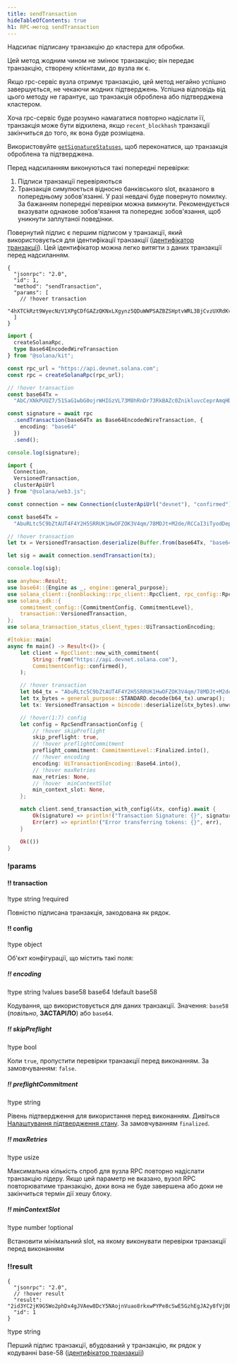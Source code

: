 ```yaml
---
title: sendTransaction
hideTableOfContents: true
h1: RPC-метод sendTransaction
---
```


Надсилає підписану транзакцію до кластера для обробки.

Цей метод жодним чином не змінює транзакцію; він передає транзакцію, створену
клієнтами, до вузла як є.

Якщо rpc-сервіс вузла отримує транзакцію, цей метод негайно успішно
завершується, не чекаючи жодних підтверджень. Успішна відповідь від цього методу
не гарантує, що транзакція оброблена або підтверджена кластером.

Хоча rpc-сервіс буде розумно намагатися повторно надіслати її, транзакція може
бути відхилена, якщо `recent_blockhash` транзакції закінчиться до того, як вона
буде розміщена.

Використовуйте [`getSignatureStatuses`](/docs/rpc/http/getsignaturestatuses),
щоб переконатися, що транзакція оброблена та підтверджена.

Перед надсиланням виконуються такі попередні перевірки:

1. Підписи транзакції перевіряються
2. Транзакція симулюється відносно банківського slot, вказаного в попередньому
   зобов'язанні. У разі невдачі буде повернуто помилку. За бажанням попередні
   перевірки можна вимкнути. Рекомендується вказувати однакове зобов'язання та
   попереднє зобов'язання, щоб уникнути заплутаної поведінки.

Повернутий підпис є першим підписом у транзакції, який використовується для
ідентифікації транзакції
([ідентифікатор транзакції](/docs/references/terminology#transaction-id)). Цей
ідентифікатор можна легко витягти з даних транзакції перед надсиланням.

<APIMethod>

```jsonc !!request curl
{
  "jsonrpc": "2.0",
  "id": 1,
  "method": "sendTransaction",
  "params": [
    // !hover transaction
    "4hXTCkRzt9WyecNzV1XPgCDfGAZzQKNxLXgynz5QDuWWPSAZBZSHptvWRL3BjCvzUXRdKvHL2b7yGrRQcWyaqsaBCncVG7BFggS8w9snUts67BSh3EqKpXLUm5UMHfD7ZBe9GhARjbNQMLJ1QD3Spr6oMTBU6EhdB4RD8CP2xUxr2u3d6fos36PD98XS6oX8TQjLpsMwncs5DAMiD4nNnR8NBfyghGCWvCVifVwvA8B8TJxE1aiyiv2L429BCWfyzAme5sZW8rDb14NeCQHhZbtNqfXhcp2tAnaAT"
  ]
}
```

```ts !!request title="Kit"
import {
  createSolanaRpc,
  type Base64EncodedWireTransaction
} from "@solana/kit";

const rpc_url = "https://api.devnet.solana.com";
const rpc = createSolanaRpc(rpc_url);

// !hover transaction
const base64Tx =
  "AbC/XNkPUUZ7/51SaG1wbG0ojrWHIGzVL73M8hRnDr73RkBAZc0ZnikluvcCeprAmqHDJrcPxPUbvEJMVBIiVQeAAQABAzfDSQC/GjcggrLsDpYz7jAlT+Gca846HqtFb8UQMM9cCWPIi4AX32PV8HrY7/1WgoRc3IATttceZsUMeQ1qx7UAAAAAAAAAAAAAAAAAAAAAAAAAAAAAAAAAAAAAAAAAAIgsVWEgMTiOYp63gTtuYGw+izfm6wKQdivpiXQBpNnYAQICAAEMAgAAAEBCDwAAAAAAAA==";

const signature = await rpc
  .sendTransaction(base64Tx as Base64EncodedWireTransaction, {
    encoding: "base64"
  })
  .send();

console.log(signature);
```

```ts !!request title="web3.js"
import {
  Connection,
  VersionedTransaction,
  clusterApiUrl
} from "@solana/web3.js";

const connection = new Connection(clusterApiUrl("devnet"), "confirmed");

const base64Tx =
  "AbuRLtc5C9bZtAUT4F4Y2H5SRRUK1HwOFZOK3V4qm/78MDJt+M2de/RCCaI3iTyodDepmrkUWbss0XRHS0lk5AOAAQABAzfDSQC/GjcggrLsDpYz7jAlT+Gca846HqtFb8UQMM9cCWPIi4AX32PV8HrY7/1WgoRc3IATttceZsUMeQ1qx7UAAAAAAAAAAAAAAAAAAAAAAAAAAAAAAAAAAAAAAAAAAD2dTRgcJmzcoGH1R3c2WqtHah2H19KvbC1p6BxLDqfoAQICAAEMAgAAAADKmjsAAAAAAA==";

// !hover transaction
let tx = VersionedTransaction.deserialize(Buffer.from(base64Tx, "base64"));

let sig = await connection.sendTransaction(tx);

console.log(sig);
```

```rs !!request title="Rust"
use anyhow::Result;
use base64::{Engine as _, engine::general_purpose};
use solana_client::{nonblocking::rpc_client::RpcClient, rpc_config::RpcSendTransactionConfig};
use solana_sdk::{
    commitment_config::{CommitmentConfig, CommitmentLevel},
    transaction::VersionedTransaction,
};
use solana_transaction_status_client_types::UiTransactionEncoding;

#[tokio::main]
async fn main() -> Result<()> {
    let client = RpcClient::new_with_commitment(
        String::from("https://api.devnet.solana.com"),
        CommitmentConfig::confirmed(),
    );

    // !hover transaction
    let b64_tx = "AbuRLtc5C9bZtAUT4F4Y2H5SRRUK1HwOFZOK3V4qm/78MDJt+M2de/RCCaI3iTyodDepmrkUWbss0XRHS0lk5AOAAQABAzfDSQC/GjcggrLsDpYz7jAlT+Gca846HqtFb8UQMM9cCWPIi4AX32PV8HrY7/1WgoRc3IATttceZsUMeQ1qx7UAAAAAAAAAAAAAAAAAAAAAAAAAAAAAAAAAAAAAAAAAAD2dTRgcJmzcoGH1R3c2WqtHah2H19KvbC1p6BxLDqfoAQICAAEMAgAAAADKmjsAAAAAAA==";
    let tx_bytes = general_purpose::STANDARD.decode(b64_tx).unwrap();
    let tx: VersionedTransaction = bincode::deserialize(&tx_bytes).unwrap();

    // !hover(1:7) config
    let config = RpcSendTransactionConfig {
        // !hover skipPreflight
        skip_preflight: true,
        // !hover preflightCommitment
        preflight_commitment: CommitmentLevel::Finalized.into(),
        // !hover encoding
        encoding: UiTransactionEncoding::Base64.into(),
        // !hover maxRetries
        max_retries: None,
        // !hover  minContextSlot
        min_context_slot: None,
    };

    match client.send_transaction_with_config(&tx, config).await {
        Ok(signature) => println!("Transaction Signature: {}", signature),
        Err(err) => eprintln!("Error transferring tokens: {}", err),
    }

    Ok(())
}
```

### !params

#### !! transaction

!type string !required

Повністю підписана транзакція, закодована як рядок.

#### !! config

!type object

Об'єкт конфігурації, що містить такі поля:

##### !! encoding

!type string !values base58 base64 !default base58

Кодування, що використовується для даних транзакції. Значення: `base58`
(_повільно_, **ЗАСТАРІЛО**) або `base64`.

##### !! skipPreflight

!type bool

Коли `true`, пропустити перевірки транзакції перед виконанням. За замовчуванням:
`false`.

##### !! preflightCommitment

!type string

Рівень підтвердження для використання перед виконанням. Дивіться
[Налаштування підтвердження стану](/docs/rpc/index.mdx#configuring-state-commitment).
За замовчуванням `finalized`.

##### !! maxRetries

!type usize

Максимальна кількість спроб для вузла RPC повторно надіслати транзакцію лідеру.
Якщо цей параметр не вказано, вузол RPC повторюватиме транзакцію, доки вона не
буде завершена або доки не закінчиться термін дії хешу блоку.

##### !! minContextSlot

!type number !optional

Встановити мінімальний slot, на якому виконувати перевірки транзакції перед
виконанням

### !!result

```jsonc !response
{
  "jsonrpc": "2.0",
  // !hover result
  "result": "2id3YC2jK9G5Wo2phDx4gJVAew8DcY5NAojnVuao8rkxwPYPe8cSwE5GzhEgJA2y8fVjDEo6iR6ykBvDxrTQrtpb",
  "id": 1
}
```

!type string

Перший підпис транзакції, вбудований у транзакцію, як рядок у кодуванні base-58
([ідентифікатор транзакції](/docs/references/terminology#transaction-id))

</APIMethod>
